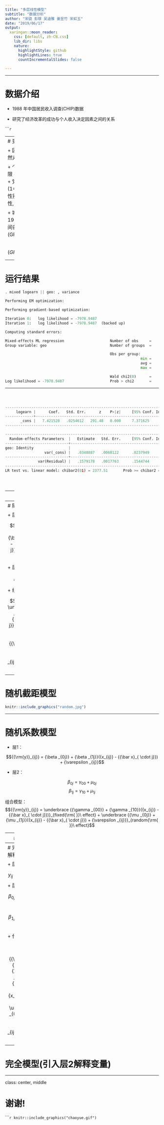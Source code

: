 ```yaml
---
title: "多层线性模型"
subtitle: "数据分析"
author: "宋骁 彭璟 吴迪雅 姜昱竹 宋虹玉"
date: "2019/06/17"
output:
  xaringan::moon_reader:
    css: [default, zh-CN.css]
    lib_dir: libs
    nature:
      highlightStyle: github
      highlightLines: true
      countIncrementalSlides: false
      
---
```

---

# 数据介绍

+ 1988 年中国居民收入调查(CHIP)数据

+ 研究了经济改革的成功与个人收入决定因素之间的关系



``````r

```



---
# 变量

+ 因变量：
  + 收入的自然对数值

+ 个人变量：
  + 教育年限
  + 工作年限(即工龄)
  + 党员身份的虚拟变量(1=党员, 0=非党员)
  + 性别的虚拟变量(1=女性, 0=男性)

+ 城市层面变量：
  + 1985年和1988年之间各城市工业总产值(GPVI)的变化
  
$${Z_j} = \log (GPV{I_{1988}}/GPV{I_{1985}})$$

---

# 运行结果

```python 
. mixed logearn || geo: , variance

Performing EM optimization: 

Performing gradient-based optimization: 

Iteration 0:   log likelihood = -7978.9487  
Iteration 1:   log likelihood = -7978.9487  (backed up)

Computing standard errors:

Mixed-effects ML regression                     Number of obs     =     15,862
Group variable: geo                             Number of groups  =         55

                                                Obs per group:
                                                              min =         80
                                                              avg =      288.4
                                                              max =      1,096

                                                Wald chi2(0)      =          .
Log likelihood = -7978.9487                     Prob > chi2       =          .

```

---

```python 



------------------------------------------------------------------------------
     logearn |      Coef.   Std. Err.      z    P>|z|     [95% Conf. Interval]
-------------+----------------------------------------------------------------
       _cons |   7.421528   .0254612   291.48   0.000     7.371625     7.47143
------------------------------------------------------------------------------

------------------------------------------------------------------------------
  Random-effects Parameters  |   Estimate   Std. Err.     [95% Conf. Interval]
-----------------------------+------------------------------------------------
geo: Identity                |
                  var(_cons) |   .0348887   .0068122      .0237949    .0511547
-----------------------------+------------------------------------------------
               var(Residual) |   .1579178   .0017763      .1544744     .161438
------------------------------------------------------------------------------
LR test vs. linear model: chibar2(01) = 2377.51       Prob >= chibar2 = 0.0000





```


---
# 模型

+ 零模型

 + 层一： 
 
$${y_{ij}} = {\beta _{0j}} + {\varepsilon _{ij}}$$
    + 层二：
 
$${\beta _{0j}} = {\gamma _{00}} + {\mu _{0j}}$$


---
# 随机截距模型

+ 层1

$${{\rm{y}}_{ij}} = {\beta _{0j}} + {\beta _{1j}}({x_{ij}} - {{\bar x}_{ \cdot j}}) + {\varepsilon _{ij}}$$



+ 层2

$${\beta _{0j}} = {\gamma _{00}} + {\mu _{0j}}$$

+ 组合模型

$${{\rm{y}}_{ij}} = \underbrace {{\beta _{1j}}({x_{ij}} - {{\bar x}_{ \cdot j}})}_{fixed{\rm{ }}\ effect} + \underbrace {{\gamma _{00}} + {\mu _{0j}} + {\varepsilon _{ij}}}_{random{\rm{ }}\ effect}$$

---
# 随机截距模型

```r
knitr::include_graphics("random.jpg")
```



---

# 随机系数模型

+ 层1：

$${{\rm{y}}_{ij}} = {\beta _{0j}} + {\beta _{1j}}({x_{ij}} - {{\bar x}_{ \cdot j}}) + {\varepsilon _{ij}}$$

+ 层2：

$${\beta _{0j}} = {\gamma _{00}} + {\mu _{0j}}$$
$${\beta _{1j}} = {\gamma _{10}} + {\mu _{1j}}$$

组合模型：
$${{\rm{y}}_{ij}} = \underbrace {{\gamma _{00}} + {\gamma _{10}}({x_{ij}} - {{\bar x}_{ \cdot j}})}_{fixed{\rm{ }}\ effect} + \underbrace {{\mu _{0j}} + {\mu _{1j}}({x_{ij}} - {{\bar x}_{ \cdot j}}) + {\varepsilon _{ij}}}_{random{\rm{ }}\ effect}$$






---
# 随机系数模型

```r
knitr::include_graphics("random2.jpg")
```


---
# 完全模型(引入层2解释变量)

 + 层一： 
 
$${y_{ij}} = {\beta _{0j}} + {\beta _{1j}}{x_{ij}} + {\varepsilon _{ij}}$$
 + 层二：
 
$${\beta _{0j}} = {\gamma _{00}} + {\gamma _{01}}{Z_j} + {\mu _{0j}}$$

$${\beta _{1j}} = {\gamma _{10}} + {\gamma _{11}}{Z_j} + {\mu _{1j}}$$

+ 代入得到：

$${y_{ij}} = \underbrace {{\gamma _{00}} + {\gamma _{01}}{Z_j} + {\gamma _{10}}{x_{ij}} + {\gamma _{11}}{Z_j}{x_{ij}}}_{fixed{\rm{ }}\ effect} + \underbrace {{\mu _{0j}} + {\mu _{1j}}{x_{ij}} + {\varepsilon _{ij}}}_{random{\rm{ }}\ effect}$$

---
# 完全模型(引入层2解释变量)






---
class: center, middle

# 谢谢!
``````r
knitr::include_graphics("chaoyue.gif")
```


